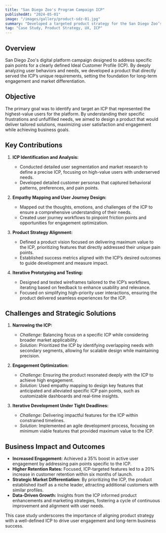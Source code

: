 ```yaml
---
title: "San Diego Zoo's Program Campaign ICP"
publishedAt: "2024-05-01"
image: "/images/gallery/product-sdz-01.jpg"
summary: "Developed a targeted product strategy for the San Diego Zoo’s program campaign, leveraging ICP analysis and empathy mapping to design tailored user experiences that maximized engagement and retention among high-value audience segments."
tag: "Case Study, Product Strategy, UX, ICP"
---
```


## **Overview**  
San Diego Zoo's digital platform campaign designed to address specific pain points for a clearly defined Ideal Customer Profile (ICP). By deeply analyzing user behaviors and needs, we developed a product that directly served the ICP’s unique requirements, setting the foundation for long-term engagement and market differentiation.


## **Objective**  
The primary goal was to identify and target an ICP that represented the highest-value users for the platform. By understanding their specific frustrations and unfulfilled needs, we aimed to design a product that would deliver tailored solutions, maximizing user satisfaction and engagement while achieving business goals.


## **Key Contributions**  

1. **ICP Identification and Analysis:**  
   - Conducted detailed user segmentation and market research to define a precise ICP, focusing on high-value users with underserved needs.  
   - Developed detailed customer personas that captured behavioral patterns, preferences, and pain points.

2. **Empathy Mapping and User Journey Design:**  
   - Mapped out the thoughts, emotions, and challenges of the ICP to ensure a comprehensive understanding of their needs.  
   - Created user journey workflows to pinpoint friction points and opportunities for engagement optimization.

3. **Product Strategy Alignment:**  
   - Defined a product vision focused on delivering maximum value to the ICP, prioritizing features that directly addressed their unique pain points.  
   - Established success metrics aligned with the ICP’s desired outcomes to guide development and measure impact.

4. **Iterative Prototyping and Testing:**  
   - Designed and tested wireframes tailored to the ICP’s workflows, iterating based on feedback to enhance usability and relevance.  
   - Focused on simplifying high-priority user interactions, ensuring the product delivered seamless experiences for the ICP.


## **Challenges and Strategic Solutions**  

1. **Narrowing the ICP:**  
   - *Challenge:* Balancing focus on a specific ICP while considering broader market applicability.  
   - *Solution:* Prioritized the ICP by identifying overlapping needs with secondary segments, allowing for scalable design while maintaining precision.

2. **Engagement Optimization:**  
   - *Challenge:* Ensuring the product resonated deeply with the ICP to achieve high engagement.  
   - *Solution:* Used empathy mapping to design key features that anticipated and alleviated specific ICP pain points, such as customizable dashboards and real-time insights.

3. **Iterative Development Under Tight Deadlines:**  
   - *Challenge:* Delivering impactful features for the ICP within constrained timelines.  
   - *Solution:* Implemented an agile development process, focusing on minimum viable features that provided maximum value to the ICP.


## **Business Impact and Outcomes**  

- **Increased Engagement:** Achieved a 35% boost in active user engagement by addressing pain points specific to the ICP.  
- **Higher Retention Rates:** Focused, ICP-targeted features led to a 20% increase in customer retention within six months of launch.  
- **Strategic Market Differentiation:** By prioritizing the ICP, the product established itself as a niche leader, attracting additional customers with similar profiles.  
- **Data-Driven Growth:** Insights from the ICP informed product enhancements and marketing strategies, fostering a cycle of continuous improvement and alignment with user needs.


This case study underscores the importance of aligning product strategy with a well-defined ICP to drive user engagement and long-term business success.
